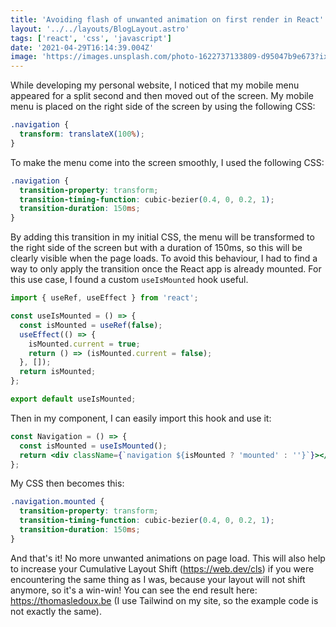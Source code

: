 ```yaml
---
title: 'Avoiding flash of unwanted animation on first render in React'
layout: '../../layouts/BlogLayout.astro'
tags: ['react', 'css', 'javascript']
date: '2021-04-29T16:14:39.004Z'
image: 'https://images.unsplash.com/photo-1622737133809-d95047b9e673?ixlib=rb-4.0.3&ixid=MnwxMjA3fDB8MHxwaG90by1wYWdlfHx8fGVufDB8fHx8&auto=format&fit=crop&w=360&q=80'
---
```


While developing my personal website, I noticed that my mobile menu appeared for a split second and then moved out of the screen.
My mobile menu is placed on the right side of the screen by using the following CSS:

```css
.navigation {
  transform: translateX(100%);
}
```

To make the menu come into the screen smoothly, I used the following CSS:

```css
.navigation {
  transition-property: transform;
  transition-timing-function: cubic-bezier(0.4, 0, 0.2, 1);
  transition-duration: 150ms;
}
```

By adding this transition in my initial CSS, the menu will be transformed to the right side of the screen but with a duration of 150ms, so this will be clearly visible when the page loads.
To avoid this behaviour, I had to find a way to only apply the transition once the React app is already mounted.
For this use case, I found a custom `useIsMounted` hook useful.

```jsx
import { useRef, useEffect } from 'react';

const useIsMounted = () => {
  const isMounted = useRef(false);
  useEffect(() => {
    isMounted.current = true;
    return () => (isMounted.current = false);
  }, []);
  return isMounted;
};

export default useIsMounted;
```

Then in my component, I can easily import this hook and use it:

```jsx
const Navigation = () => {
  const isMounted = useIsMounted();
  return <div className={`navigation ${isMounted ? 'mounted' : ''}`}></div>;
};
```

My CSS then becomes this:

```css
.navigation.mounted {
  transition-property: transform;
  transition-timing-function: cubic-bezier(0.4, 0, 0.2, 1);
  transition-duration: 150ms;
}
```

And that's it! No more unwanted animations on page load.
This will also help to increase your Cumulative Layout Shift (https://web.dev/cls) if you were encountering the same thing as I was, because your layout will not shift anymore, so it's a win-win!
You can see the end result here: https://thomasledoux.be (I use Tailwind on my site, so the example code is not exactly the same).
